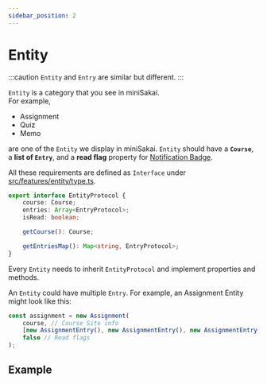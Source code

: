 ```yaml
---
sidebar_position: 2
---
```


# Entity
:::caution
`Entity` and `Entry` are similar but different.
:::

`Entity` is a category that you see in miniSakai.  
For example, 
- Assignment
- Quiz
- Memo

are one of the `Entity` we display in miniSakai. `Entity` should have a **`Course`**, a **list of `Entry`**, 
and a **read flag** property for [Notification Badge](/features/notification-badge.md).

All these requirements are defined as `Interface` under [src/features/entity/type.ts](https://github.com/kyoto-u/comfortable-sakai/blob/master/src/features/entity/type.ts).

```typescript title="EntityProtocol"
export interface EntityProtocol {
    course: Course;
    entries: Array<EntryProtocol>;
    isRead: boolean;

    getCourse(): Course;

    getEntriesMap(): Map<string, EntryProtocol>;
}
```

Every `Entity` needs to inherit `EntityProtocol` and implement properties and methods.  


An `Entity` could have multiple `Entry`. For example, an Assignment Entity might look like this:

```typescript
const assignment = new Assignment(
    course, // Course Site info
    [new AssignmentEntry(), new AssignmentEntry(), new AssignmentEntry()],
    false // Read flags
);
```

## Example

<CodeSandboxExample name="Entity" />